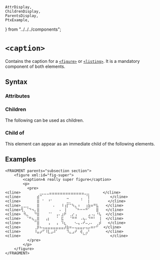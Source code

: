     AttrDisplay,
    ChildrenDisplay,
    ParentsDisplay,
    PtxExample,
} from "../../../components";

# `<caption>`

Contains the caption for a [`<figure>`](figure) or [`<listing>`](listing).
It is a mandatory component of both elements. 

## Syntax

### Attributes

<AttrDisplay name="caption" />

### Children

The following can be used as children.

<ChildrenDisplay name="caption" />

### Child of

This element can appear as an immediate child of the following elements.

<ParentsDisplay name="caption" />

## Examples
```ptx-example
<FRAGMENT parents="subsection section">
    <figure xml:id="fig-super">
        <caption>A really super figure</caption>
        <p>
          <pre>
<cline>        ⢀⣀⣀⣀⣤⣤⣤⣤⣤⣤⣤⣤⣤⣤⣤⣤⣤⣀⣀⠀⠀⠀⠀⠀</cline>
<cline>⠀⠀⠀⠀⠀⠀⣾⠉⠀⠀⠀⠀⠀⠀⠀⠀⠀⣀⠀⠀⠀⠀⢀⠀⠈⡇⠀⠀⠀⠀    </cline>
<cline>⠀⠀⠀⠀⠀⠀⣿⠀⠁⠀⠘⠁⠀⠀⠀⠀⠀⣀⡀⠀⠀⠀⠈⠀⠀⡇⠀⠀⠀⠀   </cline>
<cline>⣀⣀⣀⠀⠀⠀⣿⠀⠀⠀⠀⠀⠄⠀⠀⠸⢰⡏⠉⠳⣄⠰⠀⠀⢰⣷⠶⠛⣧⠀  </cline>
<cline>⢻⡀⠈⠙⠲⡄⣿⠀⠀⠀⠀⠀⠀⠀⠠⠀⢸⠀⠀⠀⠈⠓⠒⠒⠛⠁⠀⠀⣿⠀  </cline>
<cline>⠀⠻⣄⠀⠀⠙⣿⠀⠀⠀⠈⠁⠀⢠⠄⣰⠟⠀⢀⡔⢠⠀⠀⠀⠀⣠⠠⡄⠘⢧  </cline>
<cline>⠀⠀⠈⠛⢦⣀⣿⠀⠀⢠⡆⠀⠀⠈⠀⣯⠀⠀⠈⠛⠛⠀⠠⢦⠄⠙⠛⠃⠀⢸  </cline>
<cline>⠀⠀⠀⠀⠀⠉⣿⠀⠀⠀⢠⠀⠀⢠⠀⠹⣆⠀⠀⠀⠢⢤⠠⠞⠤⡠⠄⠀⢀⡾   </cline>
<cline>⠀⠀⠀⠀⠀⢀⡿⠦⢤⣤⣤⣤⣤⣤⣤⣤⡼⣷⠶⠤⢤⣤⣤⡤⢤⡤⠶⠖⠋⠀ </cline>
<cline>⠀⠀⠀⠀⠀⠸⣤⡴⠋⠸⣇⣠⠼⠁⠀⠀⠀⠹⣄⣠⠞⠀⢾⡀⣠⠃⠀⠀⠀⠀  </cline>
<cline>⠀⠀⠀⠀⠀⠀⠀⠀⠀⠀⠀⠀⠀⠀⠀⠀⠀⠀⠀⠀⠀⠀⠀⠉⠁⠀⠀⠀⠀⠀    </cline>
          </pre>
        </p>
    </figure>
</FRAGMENT>
```